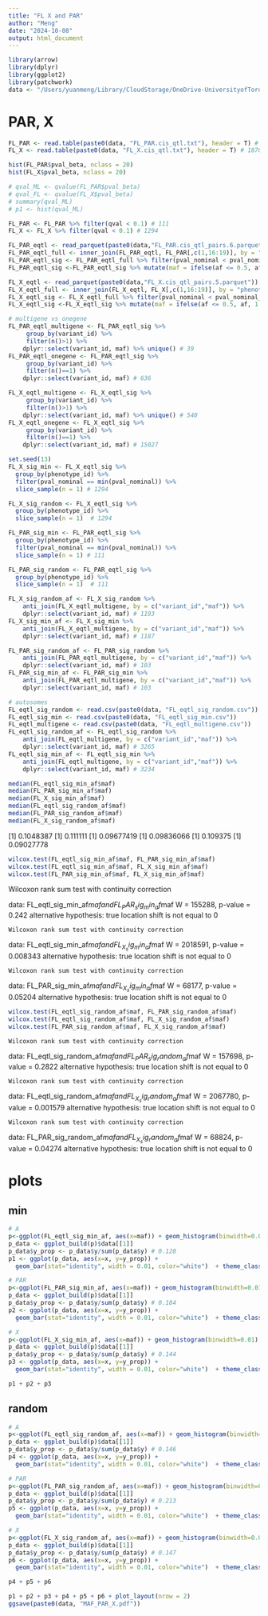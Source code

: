 ```yaml
---
title: "FL X and PAR"
author: "Meng"
date: "2024-10-08"
output: html_document
---
```


```r
library(arrow)
library(dplyr)
library(ggplot2)
library(patchwork)
data <- "/Users/yuanmeng/Library/CloudStorage/OneDrive-UniversityofToronto/Manuscripts/rumex_eqtl/eqtl/"
```


# PAR, X
```r
FL_PAR <- read.table(paste0(data, "FL_PAR.cis_qtl.txt"), header = T) # 1090
FL_X <- read.table(paste0(data, "FL_X.cis_qtl.txt"), header = T) # 1870

hist(FL_PAR$pval_beta, nclass = 20)
hist(FL_X$pval_beta, nclass = 20)

# qval_ML <- qvalue(FL_PAR$pval_beta)
# qval_FL <- qvalue(FL_X$pval_beta)
# summary(qval_ML)
# p1 <- hist(qval_ML)

```


```r
FL_PAR <- FL_PAR %>% filter(qval < 0.1) # 111
FL_X <- FL_X %>% filter(qval < 0.1) # 1294

FL_PAR_eqtl <- read_parquet(paste0(data,"FL_PAR.cis_qtl_pairs.6.parquet"))
FL_PAR_eqtl_full <- inner_join(FL_PAR_eqtl, FL_PAR[,c(1,16:19)], by = "phenotype_id") # 11892
FL_PAR_eqtl_sig <- FL_PAR_eqtl_full %>% filter(pval_nominal < pval_nominal_threshold) # 714
FL_PAR_eqtl_sig <-FL_PAR_eqtl_sig %>% mutate(maf = ifelse(af <= 0.5, af, 1 - af))

FL_X_eqtl <- read_parquet(paste0(data,"FL_X.cis_qtl_pairs.5.parquet"))
FL_X_eqtl_full <- inner_join(FL_X_eqtl, FL_X[,c(1,16:19)], by = "phenotype_id") # 184718
FL_X_eqtl_sig <- FL_X_eqtl_full %>% filter(pval_nominal < pval_nominal_threshold) # 16112
FL_X_eqtl_sig <-FL_X_eqtl_sig %>% mutate(maf = ifelse(af <= 0.5, af, 1 - af))

# multigene vs onegene
FL_PAR_eqtl_multigene <- FL_PAR_eqtl_sig %>% 
     group_by(variant_id) %>%
     filter(n()>1) %>%  
    dplyr::select(variant_id, maf) %>% unique() # 39
FL_PAR_eqtl_onegene <- FL_PAR_eqtl_sig %>% 
     group_by(variant_id) %>%
     filter(n()==1) %>%
    dplyr::select(variant_id, maf) # 636

FL_X_eqtl_multigene <- FL_X_eqtl_sig %>% 
     group_by(variant_id) %>%
     filter(n()>1) %>%  
    dplyr::select(variant_id, maf) %>% unique() # 540
FL_X_eqtl_onegene <- FL_X_eqtl_sig %>% 
     group_by(variant_id) %>%
     filter(n()==1) %>%
    dplyr::select(variant_id, maf) # 15027
```


```r
set.seed(13)
FL_X_sig_min <- FL_X_eqtl_sig %>%
  group_by(phenotype_id) %>% 
  filter(pval_nominal == min(pval_nominal)) %>% 
  slice_sample(n = 1) # 1294

FL_X_sig_random <- FL_X_eqtl_sig %>%
  group_by(phenotype_id) %>% 
  slice_sample(n = 1)  # 1294

FL_PAR_sig_min <- FL_PAR_eqtl_sig %>%
  group_by(phenotype_id) %>% 
  filter(pval_nominal == min(pval_nominal)) %>% 
  slice_sample(n = 1) # 111

FL_PAR_sig_random <- FL_PAR_eqtl_sig %>%
  group_by(phenotype_id) %>% 
  slice_sample(n = 1)  # 111

FL_X_sig_random_af <- FL_X_sig_random %>% 
    anti_join(FL_X_eqtl_multigene, by = c("variant_id","maf")) %>%
    dplyr::select(variant_id, maf) # 1193
FL_X_sig_min_af <- FL_X_sig_min %>% 
    anti_join(FL_X_eqtl_multigene, by = c("variant_id","maf")) %>%
    dplyr::select(variant_id, maf) # 1187

FL_PAR_sig_random_af <- FL_PAR_sig_random %>% 
    anti_join(FL_PAR_eqtl_multigene, by = c("variant_id","maf")) %>%
    dplyr::select(variant_id, maf) # 103
FL_PAR_sig_min_af <- FL_PAR_sig_min %>% 
    anti_join(FL_PAR_eqtl_multigene, by = c("variant_id","maf")) %>%
    dplyr::select(variant_id, maf) # 103
```


```r
# autosomes
FL_eqtl_sig_random <- read.csv(paste0(data, "FL_eqtl_sig_random.csv"))
FL_eqtl_sig_min <- read.csv(paste0(data, "FL_eqtl_sig_min.csv"))
FL_eqtl_multigene <- read.csv(paste0(data, "FL_eqtl_multigene.csv"))
FL_eqtl_sig_random_af <- FL_eqtl_sig_random %>% 
    anti_join(FL_eqtl_multigene, by = c("variant_id","maf")) %>%
    dplyr::select(variant_id, maf) # 3265
FL_eqtl_sig_min_af <- FL_eqtl_sig_min %>% 
    anti_join(FL_eqtl_multigene, by = c("variant_id","maf")) %>%
    dplyr::select(variant_id, maf) # 3234

median(FL_eqtl_sig_min_af$maf)
median(FL_PAR_sig_min_af$maf)
median(FL_X_sig_min_af$maf)
median(FL_eqtl_sig_random_af$maf)
median(FL_PAR_sig_random_af$maf)
median(FL_X_sig_random_af$maf)
```

[1] 0.1048387
[1] 0.111111
[1] 0.09677419
[1] 0.09836066
[1] 0.109375
[1] 0.09027778


```r
wilcox.test(FL_eqtl_sig_min_af$maf, FL_PAR_sig_min_af$maf)
wilcox.test(FL_eqtl_sig_min_af$maf, FL_X_sig_min_af$maf)
wilcox.test(FL_PAR_sig_min_af$maf, FL_X_sig_min_af$maf)
```
Wilcoxon rank sum test with continuity correction

data:  FL_eqtl_sig_min_af$maf and FL_PAR_sig_min_af$maf
W = 155288, p-value = 0.242
alternative hypothesis: true location shift is not equal to 0


	Wilcoxon rank sum test with continuity correction

data:  FL_eqtl_sig_min_af$maf and FL_X_sig_min_af$maf
W = 2018591, p-value = 0.008343
alternative hypothesis: true location shift is not equal to 0


	Wilcoxon rank sum test with continuity correction

data:  FL_PAR_sig_min_af$maf and FL_X_sig_min_af$maf
W = 68177, p-value = 0.05204
alternative hypothesis: true location shift is not equal to 0


```r
wilcox.test(FL_eqtl_sig_random_af$maf, FL_PAR_sig_random_af$maf)
wilcox.test(FL_eqtl_sig_random_af$maf, FL_X_sig_random_af$maf)
wilcox.test(FL_PAR_sig_random_af$maf, FL_X_sig_random_af$maf)
```

	Wilcoxon rank sum test with continuity correction

data:  FL_eqtl_sig_random_af$maf and FL_PAR_sig_random_af$maf
W = 157698, p-value = 0.2822
alternative hypothesis: true location shift is not equal to 0


	Wilcoxon rank sum test with continuity correction

data:  FL_eqtl_sig_random_af$maf and FL_X_sig_random_af$maf
W = 2067780, p-value = 0.001579
alternative hypothesis: true location shift is not equal to 0


	Wilcoxon rank sum test with continuity correction

data:  FL_PAR_sig_random_af$maf and FL_X_sig_random_af$maf
W = 68824, p-value = 0.04274
alternative hypothesis: true location shift is not equal to 0

# plots

## min
```r
# A
p<-ggplot(FL_eqtl_sig_min_af, aes(x=maf)) + geom_histogram(binwidth=0.01) 
p_data <- ggplot_build(p)$data[[1]]
p_data$y_prop <- p_data$y/sum(p_data$y) # 0.128
p1 <- ggplot(p_data, aes(x=x, y=y_prop)) +
  geom_bar(stat="identity", width = 0.01, color="white")  + theme_classic() + ggtitle("a")+ labs(x="MAF", y="Proportion")+ theme(text = element_text(size = 10)) + ylim(0, 0.185) + expand_limits(x=0.5) + geom_vline(xintercept=0.1048387, color = "red",linetype="dashed")

# PAR
p<-ggplot(FL_PAR_sig_min_af, aes(x=maf)) + geom_histogram(binwidth=0.01) 
p_data <- ggplot_build(p)$data[[1]]
p_data$y_prop <- p_data$y/sum(p_data$y) # 0.184
p2 <- ggplot(p_data, aes(x=x, y=y_prop)) +
  geom_bar(stat="identity", width = 0.01, color="white")  + theme_classic() + ggtitle("b")+ labs(x="MAF", y="Proportion")+ theme(text = element_text(size = 10)) + ylim(0, 0.185) + expand_limits(x=0.5) + geom_vline(xintercept=0.111111, color = "red",linetype="dashed")

# X
p<-ggplot(FL_X_sig_min_af, aes(x=maf)) + geom_histogram(binwidth=0.01) 
p_data <- ggplot_build(p)$data[[1]]
p_data$y_prop <- p_data$y/sum(p_data$y) # 0.144
p3 <- ggplot(p_data, aes(x=x, y=y_prop)) +
  geom_bar(stat="identity", width = 0.01, color="white")  + theme_classic() + ggtitle("c")+ labs(x="MAF", y="Proportion")+ theme(text = element_text(size = 10)) + ylim(0, 0.185) + expand_limits(x=0.5) + geom_vline(xintercept=0.09677419, color = "red",linetype="dashed")

p1 + p2 + p3
```

## random
```r
# A
p<-ggplot(FL_eqtl_sig_random_af, aes(x=maf)) + geom_histogram(binwidth=0.01) 
p_data <- ggplot_build(p)$data[[1]]
p_data$y_prop <- p_data$y/sum(p_data$y) # 0.146
p4 <- ggplot(p_data, aes(x=x, y=y_prop)) +
  geom_bar(stat="identity", width = 0.01, color="white")  + theme_classic() + ggtitle("d")+ labs(x="MAF", y="Proportion")+ theme(text = element_text(size = 10)) + ylim(0, 0.214) + expand_limits(x=0.5) + geom_vline(xintercept=0.09836066, color = "red",linetype="dashed")

# PAR
p<-ggplot(FL_PAR_sig_random_af, aes(x=maf)) + geom_histogram(binwidth=0.01) 
p_data <- ggplot_build(p)$data[[1]]
p_data$y_prop <- p_data$y/sum(p_data$y) # 0.213
p5 <- ggplot(p_data, aes(x=x, y=y_prop)) +
  geom_bar(stat="identity", width = 0.01, color="white")  + theme_classic() + ggtitle("e")+ labs(x="MAF", y="Proportion")+ theme(text = element_text(size = 10)) + ylim(0, 0.214) + expand_limits(x=0.5) + geom_vline(xintercept=0.109375, color = "red",linetype="dashed")

# X
p<-ggplot(FL_X_sig_random_af, aes(x=maf)) + geom_histogram(binwidth=0.01) 
p_data <- ggplot_build(p)$data[[1]]
p_data$y_prop <- p_data$y/sum(p_data$y) # 0.147
p6 <- ggplot(p_data, aes(x=x, y=y_prop)) +
  geom_bar(stat="identity", width = 0.01, color="white")  + theme_classic() + ggtitle("f")+ labs(x="MAF", y="Proportion")+ theme(text = element_text(size = 10)) + ylim(0, 0.214) + expand_limits(x=0.5) + geom_vline(xintercept=0.09027778, color = "red",linetype="dashed")

p4 + p5 + p6
```
```r
p1 + p2 + p3 + p4 + p5 + p6 + plot_layout(nrow = 2)
ggsave(paste0(data, "MAF_PAR_X.pdf"))
```

